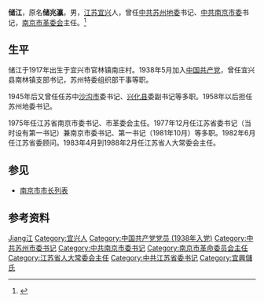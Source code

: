 {{Infobox_Person
| name        = 储江
| occupation  = [[政治人物|政治人物]]
| period      =
| Sex         = 男
| birth_date  = 1916年3月
| birth_place = {{ROC-1912}}[[江苏省_(中華民國)|江苏省]][[宜兴縣|宜兴縣]]
| death_date  = 2011年1月18日
| death_place = {{PRC}}[[江苏省|江苏省]][[南京市|南京市]]
| nationality = {{PRC}}
| residence   =
| party       = {{CPC}}
}}
'''储江'''{{BD|1917年|3月||2011年1月18日|||catIdx=D储}}，原名'''储兆瀛'''，男，[[江苏省|江苏]][[宜兴市|宜兴]]人，曾任[[中共苏州地委|中共苏州地委]]书记、[[中共南京市委|中共南京市委]]书记，[[南京市革委会|南京市革委会]]主任。<ref>{{Cite book|title=江苏革命史词典|author=叶绪昌主编; 王广达, 刘顺发, 邹嘉南副主编|publisher=南京大学出版社|year=1993|isbn=|location=南京|pages=}}</ref>

== 生平 ==
储江于1917年出生于宜兴市官林镇南庄村。1938年5月加入[[中国共产党|中国共产党]]，曾任宜兴县南林镇支部书记，苏州特委组织部干事等职。

1945年后又曾任任苏中[[沙沟市|沙沟市]]委书记、[[兴化县_(江苏)|兴化县]]委副书记等多职。1958年以后担任苏州地委书记。

1975年任江苏省南京市委书记、市革委会主任。1977年12月任江苏省委书记（当时设有第一书记）兼南京市委书记、第一书记（1981年10月）等多职。1982年6月任江苏省委顾问。1983年4月到1988年2月任江苏省人大常委会主任。

== 参见 ==
* [[南京市市长列表|南京市市长列表]]

== 参考资料 ==
{{reflist}}

{{start box}}
{{s-before|[[方敏_(1920年)|方敏]]}}
{{s-title|[[南京市革命委员会|南京市革命委员会]]主任|1975年8月-1981年1月}}
{{s-after|[[王昭铨|王昭铨]]<br />（[[南京市人民政府|南京市人民政府]]市长）}}
{{end box}}

{{南京市市长}}
{{中华人民共和国江苏省正职领导人|nocat}}

{{Authority control}}
{{DEFAULTSORT:Chu储}}
[[Category:储姓|Jiang江]]
[[Category:宜兴人|Category:宜兴人]]
[[Category:中国共产党党员_(1938年入党)|Category:中国共产党党员 (1938年入党)]]
[[Category:中共苏州市委书记|Category:中共苏州市委书记]]
[[Category:中共南京市委书记|Category:中共南京市委书记]]
[[Category:南京市革命委员会主任|Category:南京市革命委员会主任]]
[[Category:江苏省人大常委会主任|Category:江苏省人大常委会主任]]
[[Category:中共江苏省委书记|Category:中共江苏省委书记]]
[[Category:宜興儲氏|Category:宜興儲氏]]